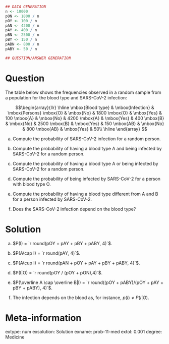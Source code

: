 
```r
## DATA GENERATION
n <- 10000
pON <- 1800 / n
pOY <- 100 / n
pAN <- 4200 / n
pAY <- 400 / n
pBN <- 2500 / n
pBY <- 150 / n
pABN <- 800 / n
pABY <- 50 / n

## QUESTION/ANSWER GENERATION
```

Question
========
The table below shows the frequencies observed in a random sample from a population for the blood type and SARS-CoV-2 infection:

$$\begin{array}{llr}
\hline
\mbox{Blood type} & \mbox{Infection} & \mbox{Persons}  
\mbox{O} & \mbox{No} & 1800  
\mbox{O} & \mbox{Yes} & 100  
\mbox{A} & \mbox{No} & 4200  
\mbox{A} & \mbox{Yes} & 400  
\mbox{B} & \mbox{No} & 2500  
\mbox{B} & \mbox{Yes} & 150  
\mbox{AB} & \mbox{No} & 800  
\mbox{AB} & \mbox{Yes} & 50\\
\hline
\end{array}
$$


a. Compute the probability of SARS-CoV-2 infection for a random person.

a. Compute the probability of having a blood type A and being infected by SARS-CoV-2 for a random person.

a. Compute the probability of having a blood type A or being infected by SARS-CoV-2 for a random person.

a. Compute the probability of being infected by SARS-CoV-2 for a person with blood type O. 

a. Compute the probability of having a blood type different from A and B for a person infected by SARS-CoV-2.

a. Does the SARS-CoV-2 infection depend on the blood type?

Solution
========

a. $P(I) = `r round(pOY + pAY + pBY + pABY, 4)`$.

a. $P(A\cap I) = `r round(pAY, 4)`$.

a. $P(A\cup I) = `r round(pAN + pOY + pAY + pBY + pABY, 4)`$.

a. $P(I|O) = `r round(pOY / (pOY + pON),4)`$.

a. $P(\overline A \cap \overline B|I) = `r round((pOY + pABY)/(pOY + pAY + pBY + pABY), 4)`$.

a. The infection depends on the blood as, for instance,  $p(I)\neq P(I|O)$.

Meta-information 
================
extype: num
exsolution: Solution
exname: prob-11-med
extol: 0.001
degree: Medicine
 
